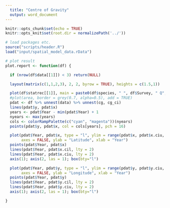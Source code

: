 ```yaml
---
  title: "Centre of Gravity"
  output: word_document
---
```


```r
knitr::opts_chunk$set(echo = TRUE)
knitr::opts_knit$set(root.dir = normalizePath('../'))
```

```r
# load packages etc.
source("scripts/header.R")
load("input/spatial_model_data.rData")
```

```r
# plot result
plot.report <- function(df) {

  if (nrow(df$data[[1]]) < 3) return(NULL)

  layout(matrix(c(1,1,2,3), 2, 2, byrow = TRUE), heights = c(1.5,1))

  plot(df$statrec[[1]], main = paste0(df$species, " ", df$Survey, " Q", df$Quarter), border = grey(0.5, alpha=0.5))
  #plot(area, border = grey(0.7, alpha=0.5), add = TRUE)
  pdat <- df %>% unnest(data) %>% unnest(cg, cg_ci)
  lines(pdat$y, pdat$x)
  years <- pdat$Year - min(pdat$Year) + 1
  nyears <- max(years)
  cols <- colorRampPalette(c("cyan", "magenta"))(nyears)
  points(pdat$y, pdat$x, col = cols[years], pch = 16)

  plot(pdat$Year, pdat$x, type = "l", ylim = range(pdat$x, pdat$x.ciu, pdat$x.cil),
       axes = FALSE, ylab = "Latitude", xlab = "Year")
  points(pdat$Year, pdat$x)
  lines(pdat$Year, pdat$x.cil, lty = 2)
  lines(pdat$Year, pdat$x.ciu, lty = 2)
  axis(1); axis(2, las = 1); box(bty="l")

  plot(pdat$Year, pdat$y, type = "l", ylim = range(pdat$y, pdat$y.ciu, pdat$y.cil),
       axes = FALSE, ylab = "Longitude", xlab = "Year")
  points(pdat$Year, pdat$y)
  lines(pdat$Year, pdat$y.cil, lty = 2)
  lines(pdat$Year, pdat$y.ciu, lty = 2)
  axis(1); axis(2, las = 1); box(bty="l")

}
```




